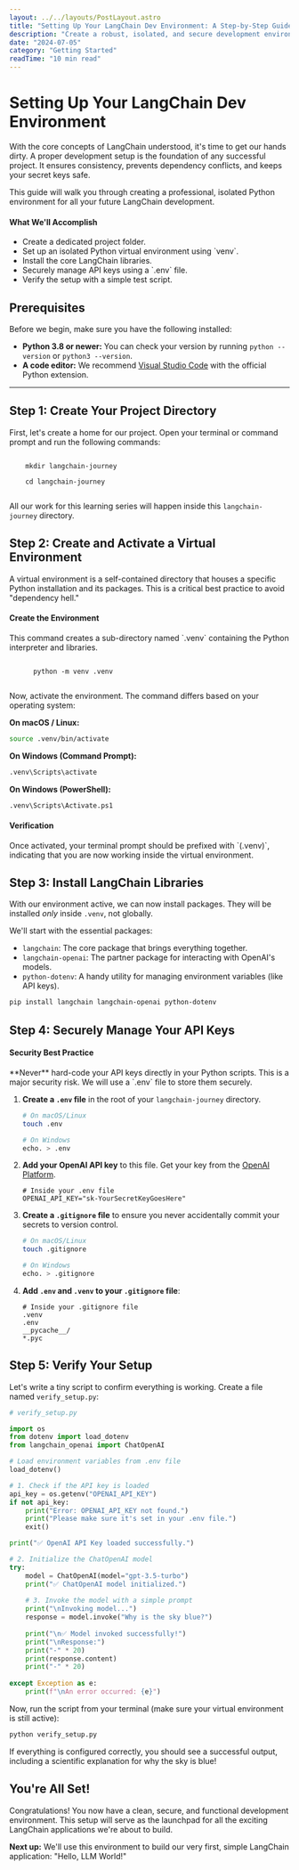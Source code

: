```yaml
---
layout: ../../layouts/PostLayout.astro
title: "Setting Up Your LangChain Dev Environment: A Step-by-Step Guide"
description: "Create a robust, isolated, and secure development environment for your LangChain projects using Python, venv, and best practices for API key management."
date: "2024-07-05"
category: "Getting Started"
readTime: "10 min read"
---
```



# Setting Up Your LangChain Dev Environment

With the core concepts of LangChain understood, it's time to get our hands dirty. A proper development setup is the foundation of any successful project. It ensures consistency, prevents dependency conflicts, and keeps your secret keys safe.

This guide will walk you through creating a professional, isolated Python environment for all your future LangChain development.

<div class="alert-info">
  <div class="flex items-start">
    <Lightbulb class="w-5 h-5 text-blue-600 dark:text-blue-400 mt-0.5 mr-3 flex-shrink-0" />
    <div>
      <h4 class="font-semibold text-blue-900 dark:text-blue-100 mb-1">What We'll Accomplish</h4>
      <ul class="text-blue-800 dark:text-blue-200 text-sm space-y-1 list-disc pl-5">
        <li>Create a dedicated project folder.</li>
        <li>Set up an isolated Python virtual environment using `venv`.</li>
        <li>Install the core LangChain libraries.</li>
        <li>Securely manage API keys using a `.env` file.</li>
        <li>Verify the setup with a simple test script.</li>
      </ul>
    </div>
  </div>
</div>

## Prerequisites

Before we begin, make sure you have the following installed:
- **Python 3.8 or newer:** You can check your version by running `python --version` or `python3 --version`.
- **A code editor:** We recommend [Visual Studio Code](https://code.visualstudio.com/) with the official Python extension.

---

## Step 1: Create Your Project Directory

First, let's create a home for our project. Open your terminal or command prompt and run the following commands:

<div class="flex items-start bg-gray-50 dark:bg-gray-800 p-4 rounded-lg my-4">
  <Folder class="w-5 h-5 text-gray-600 dark:text-gray-400 mt-0.5 mr-3 flex-shrink-0" />
  <code class="text-sm text-gray-800 dark:text-gray-200">
    mkdir langchain-journey<br>
    cd langchain-journey
  </code>
</div>

All our work for this learning series will happen inside this `langchain-journey` directory.

## Step 2: Create and Activate a Virtual Environment

A virtual environment is a self-contained directory that houses a specific Python installation and its packages. This is a critical best practice to avoid "dependency hell."

<div class="flex items-start bg-gray-50 dark:bg-gray-800 p-4 rounded-lg my-4">
  <Terminal class="w-5 h-5 text-gray-600 dark:text-gray-400 mt-0.5 mr-3 flex-shrink-0" />
  <div>
    <h4 class="font-semibold text-gray-900 dark:text-white mb-1">Create the Environment</h4>
    <p class="text-gray-600 dark:text-gray-400 text-sm mb-2">
      This command creates a sub-directory named `.venv` containing the Python interpreter and libraries.
    </p>
    <code class="text-sm text-gray-800 dark:text-gray-200">
      python -m venv .venv
    </code>
  </div>
</div>

Now, activate the environment. The command differs based on your operating system:

**On macOS / Linux:**
```bash
source .venv/bin/activate
```

**On Windows (Command Prompt):**
```bash
.venv\Scripts\activate
```

**On Windows (PowerShell):**
```bash
.venv\Scripts\Activate.ps1
```

<div class="alert-success">
  <div class="flex items-start">
    <CheckCircle class="w-5 h-5 text-green-600 dark:text-green-400 mt-0.5 mr-3 flex-shrink-0" />
    <div>
      <h4 class="font-semibold text-green-900 dark:text-green-100 mb-1">Verification</h4>
      <p class="text-green-800 dark:text-green-200 text-sm">
        Once activated, your terminal prompt should be prefixed with `(.venv)`, indicating that you are now working inside the virtual environment.
      </p>
    </div>
  </div>
</div>

## Step 3: Install LangChain Libraries

With our environment active, we can now install packages. They will be installed *only* inside `.venv`, not globally.

We'll start with the essential packages:
- `langchain`: The core package that brings everything together.
- `langchain-openai`: The partner package for interacting with OpenAI's models.
- `python-dotenv`: A handy utility for managing environment variables (like API keys).

```bash
pip install langchain langchain-openai python-dotenv
```

## Step 4: Securely Manage Your API Keys

<div class="alert-warning">
  <div class="flex items-start">
    <ShieldCheck class="w-5 h-5 text-amber-600 dark:text-amber-400 mt-0.5 mr-3 flex-shrink-0" />
    <div>
      <h4 class="font-semibold text-amber-900 dark:text-amber-100 mb-1">Security Best Practice</h4>
      <p class="text-amber-800 dark:text-amber-200 text-sm">
        **Never** hard-code your API keys directly in your Python scripts. This is a major security risk. We will use a `.env` file to store them securely.
      </p>
    </div>
  </div>
</div>

1.  **Create a `.env` file** in the root of your `langchain-journey` directory.
    ```bash
    # On macOS/Linux
    touch .env

    # On Windows
    echo. > .env
    ```

2.  **Add your OpenAI API key** to this file. Get your key from the [OpenAI Platform](https://platform.openai.com/api-keys).
    ```text
    # Inside your .env file
    OPENAI_API_KEY="sk-YourSecretKeyGoesHere"
    ```

3.  **Create a `.gitignore` file** to ensure you never accidentally commit your secrets to version control.
    ```bash
    # On macOS/Linux
    touch .gitignore

    # On Windows
    echo. > .gitignore
    ```

4.  **Add `.env` and `.venv` to your `.gitignore` file**:
    ```text
    # Inside your .gitignore file
    .venv
    .env
    __pycache__/
    *.pyc
    ```

## Step 5: Verify Your Setup

Let's write a tiny script to confirm everything is working. Create a file named `verify_setup.py`:

```python
# verify_setup.py

import os
from dotenv import load_dotenv
from langchain_openai import ChatOpenAI

# Load environment variables from .env file
load_dotenv()

# 1. Check if the API key is loaded
api_key = os.getenv("OPENAI_API_KEY")
if not api_key:
    print("Error: OPENAI_API_KEY not found.")
    print("Please make sure it's set in your .env file.")
    exit()

print("✅ OpenAI API Key loaded successfully.")

# 2. Initialize the ChatOpenAI model
try:
    model = ChatOpenAI(model="gpt-3.5-turbo")
    print("✅ ChatOpenAI model initialized.")
    
    # 3. Invoke the model with a simple prompt
    print("\nInvoking model...")
    response = model.invoke("Why is the sky blue?")
    
    print("\n✅ Model invoked successfully!")
    print("\nResponse:")
    print("-" * 20)
    print(response.content)
    print("-" * 20)
    
except Exception as e:
    print(f"\nAn error occurred: {e}")

```

Now, run the script from your terminal (make sure your virtual environment is still active):

```bash
python verify_setup.py
```

If everything is configured correctly, you should see a successful output, including a scientific explanation for why the sky is blue!

## You're All Set!

Congratulations! You now have a clean, secure, and functional development environment. This setup will serve as the launchpad for all the exciting LangChain applications we're about to build.

**Next up:** We'll use this environment to build our very first, simple LangChain application: "Hello, LLM World!"